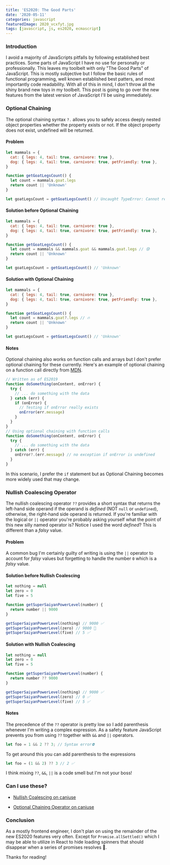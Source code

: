 ```yaml
---
title: 'ES2020: The Good Parts'
date: '2020-05-11'
categories: javascript
featuredImage: 2020_vcxfyt.jpg
tags: [javascript, js, es2020, ecmascript]
---
```


### Introduction

I avoid a majority of JavaScripts pitfalls by following established best practices. Some parts of JavaScript I have no use for personally or professionally.
This leaves my toolbelt with only "The Good Parts" of JavaScript. This is mostly subjective but I follow the basic rules of functional programming, well known established best patters, and most importantly code readability.
With all of this in mind, I don't throw all the shiny brand new toys in my toolbelt. This post is going to go over the new features from the latest version of JavaScript I'll be using immediately.

### Optional Chaining

The optional chaining syntax `?.` allows you to safely access deeply nested object properties whether the property exists or not. If the object property does not exist, undefined will be returned.

#### Problem

```javascript
let mammals = {
  cat: { legs: 4, tail: true, carnivore: true },
  dog: { legs: 4, tail: true, carnivore: true, petFriendly: true },
}

function getGoatLegsCount() {
  let count = mammals.goat.legs
  return count || 'Unknown'
}

let goatLegsCount = getGoatLegsCount() // Uncaught TypeError: Cannot read property 'legs' of undefined
```

#### Solution before Optional Chaining

```javascript
let mammals = {
  cat: { legs: 4, tail: true, carnivore: true },
  dog: { legs: 4, tail: true, carnivore: true, petFriendly: true },
}

function getGoatLegsCount() {
  let count = mammals && mammals.goat && mammals.goat.legs // 😰
  return count || 'Unknown'
}

let goatLegsCount = getGoatLegsCount() // 'Unknown'
```

#### Solution with Optional Chaining

```javascript
let mammals = {
  cat: { legs: 4, tail: true, carnivore: true },
  dog: { legs: 4, tail: true, carnivore: true, petFriendly: true },
}

function getGoatLegsCount() {
  let count = mammals.goat?.legs // 🔥
  return count || 'Unknown'
}

let goatLegsCount = getGoatLegsCount() // 'Unknown'
```

#### Notes

Optional chaining also works on function calls and arrays but I don't prefer optional chaining for these currently.
Here's an example of optional chaining on a function call directly from [MDN](https://developer.mozilla.org/en-US/docs/Web/JavaScript/Reference/Operators/Optional_chaining).

```javascript
// Written as of ES2019
function doSomething(onContent, onError) {
  try {
    // ... do something with the data
  } catch (err) {
    if (onError) {
      // Testing if onError really exists
      onError(err.message)
    }
  }
}
// Using optional chaining with function calls
function doSomething(onContent, onError) {
  try {
    // ... do something with the data
  } catch (err) {
    onError?.(err.message) // no exception if onError is undefined
  }
}
```

In this scenario, I prefer the `if` statement but as Optional Chaining becomes more widely used that may change.

### Nullish Coalescing Operator

The nullish coalescing operator `??` provides a short syntax that returns the left-hand side operand if the operand is _defined_ (NOT `null` or `undefined`), otherwise, the right-hand side operand is returned.
If you're familiar with the logical or `||` operator you're probably asking yourself what the point of this new silly named operator is? Notice I used the word _defined_? This is different than a _falsy_ value.

#### Problem

A common bug I'm certainly guilty of writing is using the `||` operator to account for _falsy_ values but forgetting to handle the number `0` which is a _falsy_ value.

#### Solution before Nullish Coalescing

```javascript
let nothing = null
let zero = 0
let five = 5

function getSuperSaiyanPowerLevel(number) {
  return number || 9000
}

getSuperSaiyanPowerLevel(nothing) // 9000 ✅
getSuperSaiyanPowerLevel(zero) // 9000 🐛
getSuperSaiyanPowerLevel(five) // 5 ✅
```

#### Solution with Nullish Coalescing

```javascript
let nothing = null
let zero = 0
let five = 5

function getSuperSaiyanPowerLevel(number) {
  return number ?? 9000
}

getSuperSaiyanPowerLevel(nothing) // 9000 ✅
getSuperSaiyanPowerLevel(zero) // 0 ✅
getSuperSaiyanPowerLevel(five) // 5 ✅
```

#### Notes

The precedence of the `??` operator is pretty low so I add parenthesis whenever I'm writing a complex expression. As a safety feature JavaScript prevents you from using `??` together with `&&` and `||` operators.

```javascript
let foo = 1 && 2 ?? 3; // Syntax error⛔️
```

To get around this you can add parenthesis to the expressions

```javascript
let foo = (1 && 2) ?? 3 // 2 ✅
```

I think mixing `??`, `&&`, `||` is a code smell but I'm not your boss!

### Can I use these?

- [Nullish Coalescing on caniuse](https://caniuse.com/#feat=mdn-javascript_operators_nullish_coalescing)

- [Optional Chaining Operator on caniuse](https://caniuse.com/#feat=mdn-javascript_operators_nullish_coalescing)

### Conclusion

As a mostly frontend engineer, I don't plan on using the remainder of the new ES2020 features very often. Except for `Promise.allSettled()` which I may be able to utilize in React to hide loading spinners that should disappear when a series of promises resolves 🤔.

Thanks for reading!
